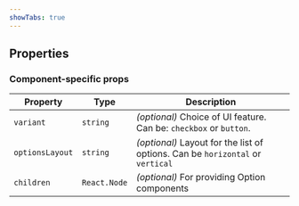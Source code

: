 ```yaml
---
showTabs: true
---
```



## Properties

<StandardProperties type="Array<number | string>" />

### Component-specific props

| Property        | Type         | Description                                                                    |
| --------------- | ------------ | ------------------------------------------------------------------------------ |
| `variant`       | `string`     | _(optional)_ Choice of UI feature. Can be: `checkbox` or `button`.             |
| `optionsLayout` | `string`     | _(optional)_ Layout for the list of options. Can be `horizontal` or `vertical` |
| `children`      | `React.Node` | _(optional)_ For providing Option components                                   |
